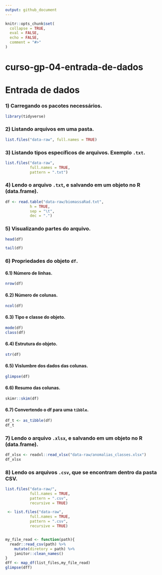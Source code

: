 ```yaml
---
output: github_document
---
```


<!-- README.md is generated from README.Rmd. Please edit that file -->

```r
knitr::opts_chunk$set(
  collapse = TRUE, 
  eval = FALSE,
  echo = FALSE,
  comment = "#>"
)
```

# curso-gp-04-entrada-de-dados

<!-- badges: start -->
<!-- badges: end -->

# Entrada de dados

### 1) Carregando os pacotes necessários.

```r
library(tidyverse)
```

### 2) Listando arquivos em uma pasta.

```r
list.files("data-raw", full.names = TRUE)
```

### 3) Listando tipos específicos de arquivos. Exemplo `.txt`.

```r
list.files("data-raw", 
           full.names = TRUE,
           pattern = ".txt")
```

### 4) Lendo o arquivo `.txt`, e salvando em um objeto no R (data.frame).

```r
df <- read.table("data-raw/biomassaRad.txt",
           h = TRUE,
           sep = "\t",
           dec = ".")
```

### 5) Visualizando partes do arquivo.

```r
head(df)
```
```r
tail(df)
```

### 6) Propriedades do objeto `df`.

#### 6.1) Número de linhas.

```r
nrow(df)
```

#### 6.2) Número de colunas.

```r
ncol(df)
```

#### 6.3) Tipo e classe do objeto.

```r
mode(df)
class(df)
```

#### 6.4) Estrutura do objeto.

```r
str(df)
```

#### 6.5) Vislumbre dos dados das colunas.

```r
glimpse(df)
```

#### 6.6) Resumo das colunas.

```r
skimr::skim(df)
```

#### 6.7) Convertendo o df para uma `tibble`.

```r
df_t <- as_tibble(df)
df_t
```

### 7) Lendo o arquivo `.xlsx`, e salvando em um objeto no R (data.frame).

```r
df_xlsx <- readxl::read_xlsx("data-raw/anomalias_classes.xlsx")
df_xlsx
```

### 8) Lendo os arquivos `.csv`, que se encontram dentro da pasta CSV.

```r
list.files("data-raw/",
           full.names = TRUE,
           pattern = ".csv",
           recursive = TRUE)
```

```r

 <- list.files("data-raw",
           full.names = TRUE,
           pattern = ".csv",
           recursive = TRUE)


my_file_read <- function(path){
  readr::read_csv(path) %>% 
    mutate(diretory = path) %>% 
    janitor::clean_names()
} 
dff <- map_df(list_files,my_file_read)
glimpse(dff)
```

